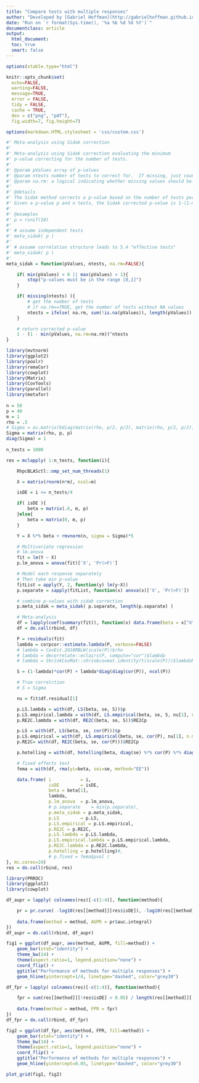 ```yaml
---
title: "Compare tests with multiple responses"
author: "Developed by [Gabriel Hoffman](http://gabrielhoffman.github.io/)"
date: "Run on `r format(Sys.time(), '%a %b %d %X %Y')`"
documentclass: article
output: 
  html_document:
  toc: true
  smart: false
---
```


<!--- 
# run analysis
cd /Users/gabrielhoffman/workspace/repos/misc_vp

cd /sc/arion/projects/CommonMind/hoffman/misc_vp
cd /hpc/users/hoffmg01/work/misc_vp/
R

system("ml git; git pull"); rmarkdown::render("compare_multivariate_tests.Rmd", output_dir='./', intermediates_dir='./')

https://hoffmg01.hpc.mssm.edu/misc_vp/compare_multivariate_tests.html

# LS_empirical_Dev.R

--->

```r
options(xtable.type="html")

knitr::opts_chunk$set(
  echo=FALSE,
  warning=FALSE,
  message=TRUE,
  error = FALSE,
  tidy = FALSE,
  cache = TRUE,
  dev = c("png", "pdf"), 
  fig.width=7, fig.height=7)

options(markdown.HTML.stylesheet = 'css/custom.css')
```

```r
#' Meta-analysis using Sidak correction
#'
#' Meta-analysis using Sidak correction evaluating the minimum 
#' p-value correcting for the number of tests.
#'
#' @param pValues array of p-values 
#' @param ntests number of tests to correct for.  If missing, just counts number of p-values
#' @param na.rm: a logical indicating whether missing values should be removed.
#'
#' @details
#' The Sidak method corrects a p-value based on the number of tests performed.  
#' Given a p-value p and n tests, the Sidak corrected p-value is 1-(1-min(p))^n 
#'
#' @examples
#' p = runif(10)
#'
#' # assume independent tests
#' meta_sidak( p )
#' 
#' # assume correlation structure leads to 5.4 "effective tests"
#' meta_sidak( p )
#'
meta_sidak = function(pValues, ntests, na.rm=FALSE){

	if( min(pValues) < 0 || max(pValues) > 1){
		stop("p-values must be in the range [0,1]")
	}

	if( missing(ntests) ){
		# get the number of tests
		# if na.rm==TRUE, get the number of tests without NA values
		ntests = ifelse( na.rm, sum(!is.na(pValues)), length(pValues))
	}

	# return corrected p-value
	1 - (1 - min(pValues, na.rm=na.rm))^ntests
}
```

```r
library(mvtnorm)
library(ggplot2)
library(poolr)
library(remaCor)
library(cowplot)
library(Matrix)
library(CovTools)
library(parallel)
library(metafor)
 
n = 50
p = 40
m = 1
rho = .5
# Sigma = as.matrix(bdiag(matrix(rho, p/2, p/2), matrix(rho, p/2, p/2)))
Sigma = matrix(rho, p, p)
diag(Sigma) = 1
 
n_tests = 1000

res = mclapply( 1:n_tests, function(i){

	RhpcBLASctl::omp_set_num_threads(1) 

	X = matrix(rnorm(n*m), ncol=m)

	isDE = i <= n_tests/4

	if( isDE ){
		beta = matrix(.6, m, p)
	}else{
		beta = matrix(0, m, p)
	}

	Y = X %*% beta + rmvnorm(n, sigma = Sigma)*5

	# Multivariate regression
	# lm.anova
	fit = lm(Y ~ X)
	p.lm_anova = anova(fit)['X', 'Pr(>F)']

	# Model each response separately
	# Then take min p-value
	fitList = apply(Y, 2, function(y) lm(y~X))
	p.separate = sapply(fitList, function(x) anova(x)['X', 'Pr(>F)'])

	# combine p-values with sidak correction
	p.meta_sidak = meta_sidak( p.separate, length(p.separate) )

	# Meta-analysis
	df = lapply(coef(summary(fit)), function(x) data.frame(beta = x["X", 1], se = x["X", 2]))
	df = do.call(rbind, df)

	P = residuals(fit)
	lambda = corpcor::estimate.lambda(P, verbose=FALSE)
	# lambda = CovEst.2010RBLW(scale(P))$rho
	# lambda = decorrelate::eclairs(P, compute="cor")$lambda
	# lambda = ShrinkCovMat::shrinkcovmat.identity(t(scale(P)))$lambdahat

	S = (1-lambda)*cor(P) + lambda*diag(diag(cor(P)), ncol(P))

	# True correlction
	# S = Sigma

	nu = fit$df.residual[1]

	p.LS.lambda = with(df, LS(beta, se, S))$p
	p.LS.empirical.lambda = with(df, LS.empirical(beta, se, S, nu[1], n.mc.samples=1e3))$p
	p.RE2C.lambda = with(df, RE2C(beta, se, S))$RE2Cp

	p.LS = with(df, LS(beta, se, cor(P)))$p
	p.LS.empirical = with(df, LS.empirical(beta, se, cor(P), nu[1], n.mc.samples=1e3))$p
	p.RE2C= with(df, RE2C(beta, se, cor(P)))$RE2Cp

	p.hotelling = with(df, hotelling(beta, diag(se) %*% cor(P) %*% diag(se), n))$p.value

	# fixed effects test
	fema = with(df, rma(yi=beta, sei=se, method="EE"))

	data.frame(	i 			= i,
				isDE		= isDE, 
				beta = beta[1],
				lambda,
				p.lm_anova 	= p.lm_anova,
				# p.separate 	= min(p.separate), 
				p.meta_sidak = p.meta_sidak,
				p.LS 		= p.LS,
				p.LS.empirical = p.LS.empirical,
				p.RE2C = p.RE2C,
				p.LS.lambda = p.LS.lambda,
				p.LS.empirical.lambda = p.LS.empirical.lambda,
				p.RE2C.lambda = p.RE2C.lambda,
				p.hotelling = p.hotelling)#,
				# p.fixed = fema$pval )
}, mc.cores=24)
res = do.call(rbind, res)
```

```r
library(PRROC)
library(ggplot2)
library(cowplot)

df_aupr = lapply( colnames(res)[-c(1:4)], function(method){

	pr = pr.curve( -log10(res[[method]][res$isDE]), -log10(res[[method]][!res$isDE]), curve=TRUE )
	
	data.frame(method = method, AUPR = pr$auc.integral)
})
df_aupr = do.call(rbind, df_aupr)

fig1 = ggplot(df_aupr, aes(method, AUPR, fill=method)) + 
	geom_bar(stat="identity") + 
	theme_bw(14) + 
	theme(aspect.ratio=1, legend.position="none") + 
	coord_flip() + 
	ggtitle("Performance of methods for multiple responses") + 
	geom_hline(yintercept=1/4, linetype="dashed", color="grey30")

df_fpr = lapply( colnames(res)[-c(1:4)], function(method){

	fpr = sum(res[[method]][!res$isDE] < 0.05) / length(res[[method]][!res$isDE])
	
	data.frame(method = method, FPR = fpr)
})
df_fpr = do.call(rbind, df_fpr)

fig2 = ggplot(df_fpr, aes(method, FPR, fill=method)) + 
	geom_bar(stat="identity") + 
	theme_bw(14) + 
	theme(aspect.ratio=1, legend.position="none") + 
	coord_flip() + 
	ggtitle("Performance of methods for multiple responses") + 
	geom_hline(yintercept=0.05, linetype="dashed", color="grey30")

plot_grid(fig1, fig2)
```












